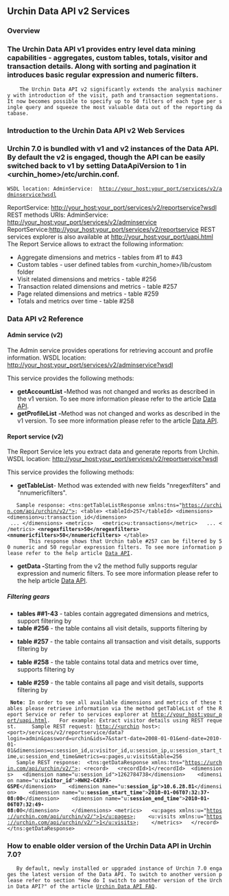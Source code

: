 == Urchin Data API v2 Services ==
 
=== Overview ===
 
=== The Urchin Data API v1 provides entry level data mining capabilities - aggregates, custom tables, totals, visitor and transaction details. Along with sorting and pagination it introduces basic regular expression and numeric filters. ===
     The Urchin Data API v2 significantly extends the analysis machinery with introduction of the visit, path and transaction segmentations. It now becomes possible to specify up to 50 filters of each type per single query and squeeze the most valuable data out of the reporting database. 
=== Introduction to the Urchin Data API v2 Web Services ===
 
=== Urchin 7.0 is bundled with v1 and v2 instances of the Data API. By default the v2 is engaged, though the API can be easily switched back to v1 by setting DataApiVersion to 1 in &lt;urchin_home&gt;/etc/urchin.conf. ===
 WSDL location: AdminService:  http://your_host:your_port/services/v2/adminservice?wsdl
ReportService: http://your_host:your_port/services/v2/reportservice?wsdl   REST methods URIs: AdminService: http://your_host:your_port/services/v2/adminservice
ReportService:http://your_host:your_port/services/v2/reportservice 
REST services explorer is also available at http://your_host:your_port/uapi.html 
The Report Service allows to extract the following information: 
* Aggregate dimensions and metrics - tables from #1 to #43
* Custom tables - user defined tables from &lt;urchin_home&gt;/lib/custom folder
* Visit related dimensions and metrics - table #256
* Transaction related dimensions and metrics - table #257
* Page related dimensions and metrics - table #259
* Totals and metrics over time - table #258
 
=== Data API v2 Reference ===
 
==== Admin service (v2) ====

The Admin service provides operations for retrieving account and profile information.   
WSDL location: http://your_host:your_port/services/v2/adminservice?wsdl 

   
This service provides the following methods:

 
*  '''getAccountList - '''Method was not changed and works as described in the v1 version. To see more information please refer to the article [[Data API]].
*  '''getProfileList''' '''- '''Method was not changed and works as described in the v1 version. To see more information please refer to the article [[Data API]].
 
==== Report service (v2) ====

The Report Service lets you extract data and generate reports from Urchin.   
WSDL location: http://your_host:your_port/services/v2/reportservice?wsdl

 
This service provides the following methods: 
* '''getTableList '''- Method was extended with new fields "nregexfilters" and "nnumericfilters".

    Sample response: &lt;tns:getTableListResponse xmlns:tns="https://urchin.com/api/urchin/v2/"&gt; &lt;table&gt; &lt;tableId&gt;257&lt;/tableId&gt; &lt;dimensions&gt;   &lt;dimension&gt;u:transaction_id&lt;/dimension&gt;
  ... &lt;/dimensions&gt; &lt;metrics&gt;   &lt;metric&gt;u:transactions&lt;/metric&gt;   ... &lt;/metrics&gt; '''&lt;nregexfilters&gt;50&lt;/nregexfilters&gt; ''''''&lt;nnumericfilters&gt;50&lt;/nnumericfilters&gt;''' &lt;/table&gt;
        This response shows that Urchin table #257 can be filtered by 50 numeric and 50 regular expression filters. To see more information please refer to the help article [[Data API]].  
* '''getData - '''Starting from the v2 the method fully supports regular expression and numeric filters.  To see more information please refer to the help article [[Data API]].
 
===== Filtering gears =====
 
* '''tables ##1-43''' - tables contain aggregated dimensions and metrics, support filtering by
* '''table #256''' - the table contains all visit details, supports filtering by
 
* '''table #257''' - the table contains all transaction and visit details, supports filtering by
 
* '''table #258''' - the table contains total data and metrics over time, supports filtering by
 
* '''table #259''' - the table contains all page and visit details, supports filtering by
  '''Note''': In order to see all available dimensions and metrics of these tables please retrieve information via the method getTableList of the Report Service or refer to services explorer at http://your_host:your_port/uapi.html.   For example: Extract visitor details using REST request.     Sample REST request: http://&lt;urchin host&gt;:&lt;port&gt;/services/v2/reportservice/data?login=admin&amp;password=urchin&amp;ids=7&amp;start-date=2008-01-01&amp;end-date=2010-01-01&amp;dimensions=u:session_id,u:visitor_id,u:session_ip,u:session_start_time,u:session_end_time&amp;metrics=u:pages,u:visits&amp;table=256 
    Sample REST response:  &lt;tns:getDataResponse xmlns:tns="https://urchin.com/api/urchin/v2/"&gt; &lt;record&gt;   &lt;recordId&gt;1&lt;/recordId&gt;  &lt;dimensions&gt;   &lt;dimension name="u:session_id"&gt;1262784738&lt;/dimension&gt;    &lt;dimension name="u:'''visitor_id'''"&gt;'''HWH2-C43FX-GSPE'''&lt;/dimension&gt;    &lt;dimension name="u:'''session_ip'''"'''&gt;10.6.28.81'''&lt;/dimension&gt;    &lt;dimension name="u:'''session_start_time'''"&gt;'''2010-01-06T07:32:37-08:00'''&lt;/dimension&gt;    &lt;dimension name="u:'''session_end_time'''"&gt;'''2010-01-06T07:32:49-08:0'''0&lt;/dimension&gt;    &lt;/dimensions&gt; &lt;metrics&gt;   &lt;u:pages xmlns:u="https://urchin.com/api/urchin/v2/"&gt;1&lt;/u:pages&gt;    &lt;u:visits xmlns:u="https://urchin.com/api/urchin/v2/"&gt;1&lt;/u:visits&gt;    &lt;/metrics&gt;   &lt;/record&gt; &lt;/tns:getDataResponse&gt;    
=== How to enable older version of the Urchin Data API in Urchin 7.0? ===

    By default, newly installed or upgraded instance of Urchin 7.0 engages the latest version of the Data API. To switch to another version please refer to section "How do I switch to another version of the Urchin Data API?" of the article [[Urchin Data API FAQ]].         